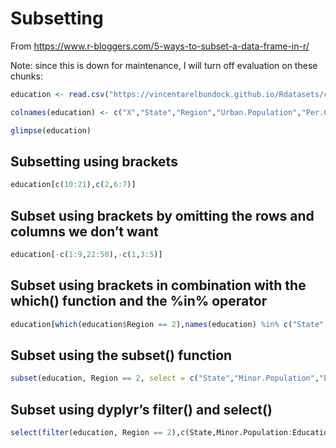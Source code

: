 # Subsetting {#subset}

From <https://www.r-bloggers.com/5-ways-to-subset-a-data-frame-in-r/>

Note: since this is down for maintenance, I will turn off evaluation on these chunks: 

```r
education <- read.csv("https://vincentarelbundock.github.io/Rdatasets/csv/robustbase/education.csv", stringsAsFactors = FALSE)

colnames(education) <- c("X","State","Region","Urban.Population","Per.Capita.Income","Minor.Population","Education.Expenditures")

glimpse(education)

```

## Subsetting using brackets

```r

education[c(10:21),c(2,6:7)]


```

## Subset using brackets by omitting the rows and columns we don’t want

```r
education[-c(1:9,22:50),-c(1,3:5)]
```

## Subset using brackets in combination with the which() function and the %in% operator

```r
education[which(education$Region == 2),names(education) %in% c("State","Minor.Population","Education.Expenditures")]
```

## Subset using the subset() function

```r
subset(education, Region == 2, select = c("State","Minor.Population","Education.Expenditures"))
```

## Subset using dyplyr's filter() and select()

```r
select(filter(education, Region == 2),c(State,Minor.Population:Education.Expenditures))
```



